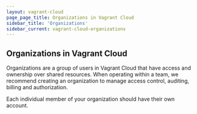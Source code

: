 ```yaml
---
layout: vagrant-cloud
page_page_title: Organizations in Vagrant Cloud
sidebar_title: 'Organizations'
sidebar_current: vagrant-cloud-organizations
---
```


## Organizations in Vagrant Cloud

Organizations are a group of users in Vagrant Cloud that have access and
ownership over shared resources. When operating within a team, we recommend
creating an organization to manage access control, auditing, billing and
authorization.

Each individual member of your organization should have their own account.
